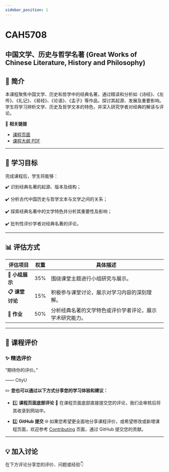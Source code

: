 ```yaml
---
sidebar_position: 1
---
```


# CAH5708
## 中国文学、历史与哲学名著 (Great Works of Chinese Literature, History and Philosophy)

## **📘 简介**
本课程聚焦中国文学、历史和哲学中的经典名著，通过精读和分析如《诗经》、《左传》、《礼记》、《易经》、《论语》、《孟子》等作品，探讨其起源、发展及重要影响。学生将学习辨析文学、历史及哲学文本的特色，并深入研究学者对经典的解读与评论。

🔗 **相关链接**
- [课程页面](https://www.cityu.edu.hk/catalogue/pg/202425/course/CAH5708.htm)
- [课程大纲 PDF](https://www.cityu.edu.hk/catalogue/pg/202425/course/CAH5708.pdf)

---

## **🎯 学习目标**

完成课程后，学生将能够：

✔️ 识别经典名著的起源、版本及结构；

✔️ 分析古代中国历史与哲学文本与文学之间的关系；

✔️ 探索经典名著中的文学特色并分析其重要性及影响；

✔️ 批判性评价学者对经典名著的评论。

---

## **📊 评估方式**

| **评估项目**            | **权重** | **具体描述**                                                                                       |
|------------------------|---------|---------------------------------------------------------------------------------------------------|
| **📂 小组展示**         | 35%     | 围绕课堂主题进行小组研究与展示。                                                                     |
| **📋 课堂讨论**         | 15%     | 积极参与课堂讨论，展示对学习内容的深刻理解。                                                           |
| **📂 作业**            | 50%     | 分析经典名著的文学特色或评价学者评论，展示学术研究能力。                                                 |

---

## **💬 课程评价**

### ✨ **精选评价**
<div className={commentStyles.commentBox}>
    <p className={commentStyles.commentText}>
        “期待你的评价。”
    </p>
    <p className={commentStyles.commentAuthor}>—— CityU</p>
</div>

✏️ **您也可以通过以下方式分享您的学习体验和建议：**

- 1️⃣ **课程页面底部评论**
💬 在课程页面底部直接提交您的评论，我们会审核后将其收录到网站中。

- 2️⃣ **GitHub 提交**
🌐 如果您希望更全面地分享课程评价，或希望修改或新增课程页面，欢迎参考 [Contributing](https://penjc.github.io/cityU-navigator/contributing) 页面，通过 GitHub 提交您的贡献。

---

## **💡 加入讨论**

在下方评论分享您的评价、问题或经验👇
<Utterances />

